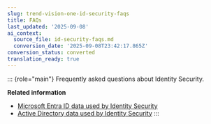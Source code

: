 ```yaml
---
slug: trend-vision-one-id-security-faqs
title: FAQs
last_updated: '2025-09-08'
ai_context:
  source_file: id-security-faqs.md
  conversion_date: '2025-09-08T23:42:17.865Z'
conversion_status: converted
translation_ready: true
---
```


::: {role="main"}
Frequently asked questions about Identity Security.

**Related information**

- [Microsoft Entra ID data used by Identity Security](telemetry-entra-id.mdx)
- [Active Directory data used by Identity Security](telemetry-active-directory.mdx)
:::
